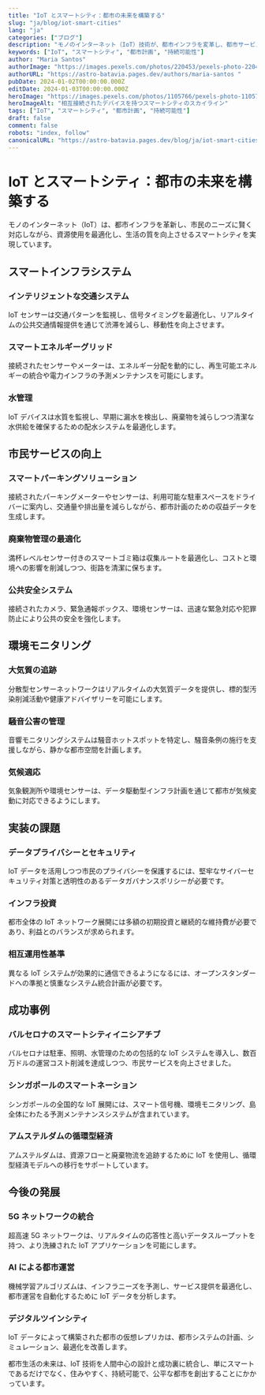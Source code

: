 ```yaml
---
title: "IoT とスマートシティ：都市の未来を構築する"
slug: "ja/blog/iot-smart-cities"
lang: "ja"
categories: ["ブログ"]
description: "モノのインターネット（IoT）技術が、都市インフラを変革し、都市サービスを向上させ、より持続可能なコミュニティを創出する方法を発見してください。"
keywords: ["IoT", "スマートシティ", "都市計画", "持続可能性"]
author: "Maria Santos"
authorImage: "https://images.pexels.com/photos/220453/pexels-photo-220453.jpeg?auto=compress&cs=tinysrgb&w=1260&h=750&dpr=1 "
authorURL: "https://astro-batavia.pages.dev/authors/maria-santos "
pubDate: 2024-01-02T00:00:00.000Z
editDate: 2024-01-03T00:00:00.000Z
heroImage: "https://images.pexels.com/photos/1105766/pexels-photo-1105766.jpeg?auto=compress&cs=tinysrgb&w=1260&h=750&dpr=1 "
heroImageAlt: "相互接続されたデバイスを持つスマートシティのスカイライン"
tags: ["IoT", "スマートシティ", "都市計画", "持続可能性"]
draft: false
comment: false
robots: "index, follow"
canonicalURL: "https://astro-batavia.pages.dev/blog/ja/iot-smart-cities "
---
```


# IoT とスマートシティ：都市の未来を構築する

モノのインターネット（IoT）は、都市インフラを革新し、市民のニーズに賢く対応しながら、資源使用を最適化し、生活の質を向上させるスマートシティを実現しています。

## スマートインフラシステム

### インテリジェントな交通システム

IoT センサーは交通パターンを監視し、信号タイミングを最適化し、リアルタイムの公共交通情報提供を通じて渋滞を減らし、移動性を向上させます。

### スマートエネルギーグリッド

接続されたセンサーやメーターは、エネルギー分配を動的にし、再生可能エネルギーの統合や電力インフラの予測メンテナンスを可能にします。

### 水管理

IoT デバイスは水質を監視し、早期に漏水を検出し、廃棄物を減らしつつ清潔な水供給を確保するための配水システムを最適化します。

## 市民サービスの向上

### スマートパーキングソリューション

接続されたパーキングメーターやセンサーは、利用可能な駐車スペースをドライバーに案内し、交通量や排出量を減らしながら、都市計画のための収益データを生成します。

### 廃棄物管理の最適化

満杯レベルセンサー付きのスマートゴミ箱は収集ルートを最適化し、コストと環境への影響を削減しつつ、街路を清潔に保ちます。

### 公共安全システム

接続されたカメラ、緊急通報ボックス、環境センサーは、迅速な緊急対応や犯罪防止により公共の安全を強化します。

## 環境モニタリング

### 大気質の追跡

分散型センサーネットワークはリアルタイムの大気質データを提供し、標的型汚染削減活動や健康アドバイザリーを可能にします。

### 騒音公害の管理

音響モニタリングシステムは騒音ホットスポットを特定し、騒音条例の施行を支援しながら、静かな都市空間を計画します。

### 気候適応

気象観測所や環境センサーは、データ駆動型インフラ計画を通じて都市が気候変動に対応できるようにします。

## 実装の課題

### データプライバシーとセキュリティ

IoT データを活用しつつ市民のプライバシーを保護するには、堅牢なサイバーセキュリティ対策と透明性のあるデータガバナンスポリシーが必要です。

### インフラ投資

都市全体の IoT ネットワーク展開には多額の初期投資と継続的な維持費が必要であり、利益とのバランスが求められます。

### 相互運用性基準

異なる IoT システムが効果的に通信できるようになるには、オープンスタンダードへの準拠と慎重なシステム統合計画が必要です。

## 成功事例

### バルセロナのスマートシティイニシアチブ

バルセロナは駐車、照明、水管理のための包括的な IoT システムを導入し、数百万ドルの運営コスト削減を達成しつつ、市民サービスを向上させました。

### シンガポールのスマートネーション

シンガポールの全国的な IoT 展開には、スマート信号機、環境モニタリング、島全体にわたる予測メンテナンスシステムが含まれています。

### アムステルダムの循環型経済

アムステルダムは、資源フローと廃棄物流を追跡するために IoT を使用し、循環型経済モデルへの移行をサポートしています。

## 今後の発展

### 5G ネットワークの統合

超高速 5G ネットワークは、リアルタイムの応答性と高いデータスループットを持つ、より洗練された IoT アプリケーションを可能にします。

### AI による都市運営

機械学習アルゴリズムは、インフラニーズを予測し、サービス提供を最適化し、都市運営を自動化するために IoT データを分析します。

### デジタルツインシティ

IoT データによって構築された都市の仮想レプリカは、都市システムの計画、シミュレーション、最適化を改善します。

都市生活の未来は、IoT 技術を人間中心の設計と成功裏に統合し、単にスマートであるだけでなく、住みやすく、持続可能で、公平な都市を創出することにかかっています。

